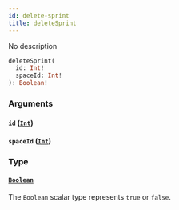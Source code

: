```yaml
---
id: delete-sprint
title: deleteSprint
---
```



No description

```graphql
deleteSprint(
  id: Int!
  spaceId: Int!
): Boolean!
```


### Arguments

#### `id` ([`Int`](../../references/scalars/int))




#### `spaceId` ([`Int`](../../references/scalars/int))




### Type

#### [`Boolean`](../../references/scalars/boolean) 

The `Boolean` scalar type represents `true` or `false`.




